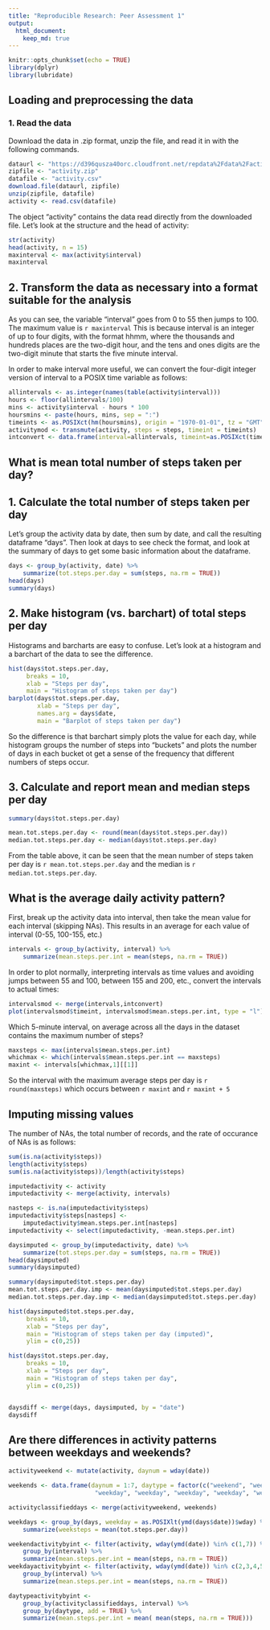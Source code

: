 ```yaml
---
title: "Reproducible Research: Peer Assessment 1"
output: 
  html_document:
    keep_md: true
---
```


```r
knitr::opts_chunk$set(echo = TRUE)
library(dplyr)
library(lubridate)
```

## Loading and preprocessing the data

### 1. Read the data
Download the data in .zip format, unzip the file, and read it in with the
following commands.

```r
dataurl <- "https://d396qusza40orc.cloudfront.net/repdata%2Fdata%2Factivity.zip"
zipfile <- "activity.zip"
datafile <- "activity.csv"
download.file(dataurl, zipfile)
unzip(zipfile, datafile)
activity <- read.csv(datafile)
```

The object "activity" contains the data read directly from the downloaded file.
Let's look at the structure and the head of activity:

```r
str(activity)
head(activity, n = 15)
maxinterval <- max(activity$interval)
maxinterval
```

## 2. Transform the data as necessary into a format suitable for the analysis
As you can see, the variable "interval" goes from 0 to 55 then jumps to 100.
The maximum value is `r maxinterval` 
This is because interval is an integer of up to four digits, with the format
hhmm, where the thousands and hundreds places are the two-digit hour, and the
tens and ones digits are the two-digit minute that starts the five minute 
interval.


In order to make interval more useful, we can convert the four-digit
integer version of interval to a POSIX time variable as follows:

```r
allintervals <- as.integer(names(table(activity$interval)))
hours <- floor(allintervals/100)
mins <- activity$interval - hours * 100
hoursmins <- paste(hours, mins, sep = ":")
timeints <- as.POSIXct(hm(hoursmins), origin = "1970-01-01", tz = "GMT")
activitymod <- transmute(activity, steps = steps, timeint = timeints)
intconvert <- data.frame(interval=allintervals, timeint=as.POSIXct(timeints))
```


## What is mean total number of steps taken per day?
## 1. Calculate the total number of steps taken per day

Let's group the activity data by date, then sum by date, and call the
resulting dataframe "days". Then look at days to see check the format, and look
at the summary of days to get some basic information about the dataframe.

``` r
days <- group_by(activity, date) %>% 
    summarize(tot.steps.per.day = sum(steps, na.rm = TRUE))
head(days)
summary(days)
```

## 2. Make histogram (vs. barchart) of total steps per day

Histograms and barcharts are easy to confuse. Let's look at a histogram and a
barchart of the data to see the difference. 
```r
hist(days$tot.steps.per.day, 
     breaks = 10, 
     xlab = "Steps per day", 
     main = "Histogram of steps taken per day")
barplot(days$tot.steps.per.day,
        xlab = "Steps per day",
        names.arg = days$date,
        main = "Barplot of steps taken per day")

```

So the difference is that barchart simply plots the value for each day, while
histogram groups the number of steps into "buckets" and plots the number of days
in each bucket ot get a sense of the frequency that different numbers of steps
occur.

## 3. Calculate and report mean and median steps per day

```r
summary(days$tot.steps.per.day)
```

```r
mean.tot.steps.per.day <- round(mean(days$tot.steps.per.day))
median.tot.steps.per.day <- median(days$tot.steps.per.day)
```

From the table above, it can be seen that the mean number of steps taken per day
is `r mean.tot.steps.per.day` and the median is `r median.tot.steps.per.day`.



## What is the average daily activity pattern?

First, break up the activity data into interval, then take the mean value
for each interval (skipping NAs). This results in an average for each value of
interval (0-55, 100-155, etc.)
```r
intervals <- group_by(activity, interval) %>%
    summarize(mean.steps.per.int = mean(steps, na.rm = TRUE))
```

In order to plot normally, interpreting intervals as time values and avoiding
jumps between 55 and 100, between 155 and 200, etc., convert the intervals to 
actual times:
```r
intervalsmod <- merge(intervals,intconvert)
plot(intervalsmod$timeint, intervalsmod$mean.steps.per.int, type = "l")
```

Which 5-minute interval, on average across all the days in the dataset
contains the maximum number of steps?

```r
maxsteps <- max(intervals$mean.steps.per.int)
whichmax <- which(intervals$mean.steps.per.int == maxsteps)
maxint <- intervals[whichmax,1][[1]]
```
So the interval with the maximum average steps per day is `r round(maxsteps)`
which occurs between `r maxint` and `r maxint + 5`



## Imputing missing values

The number of NAs, the total number of records, and the rate of occurance of
NAs is as follows:
```r
sum(is.na(activity$steps))
length(activity$steps)
sum(is.na(activity$steps))/length(activity$steps)
```

``` r
imputedactivity <- activity
imputedactivity <- merge(activity, intervals)

nasteps <- is.na(imputedactivity$steps)
imputedactivity$steps[nasteps] <- 
    imputedactivity$mean.steps.per.int[nasteps]
imputedactivity <- select(imputedactivity, -mean.steps.per.int)

daysimputed <- group_by(imputedactivity, date) %>% 
    summarize(tot.steps.per.day = sum(steps, na.rm = TRUE))
head(daysimputed)
summary(daysimputed)

summary(daysimputed$tot.steps.per.day)
mean.tot.steps.per.day.imp <- mean(daysimputed$tot.steps.per.day)
median.tot.steps.per.day.imp <- median(daysimputed$tot.steps.per.day)

hist(daysimputed$tot.steps.per.day, 
     breaks = 10, 
     xlab = "Steps per day", 
     main = "Histogram of steps taken per day (imputed)",
     ylim = c(0,25))

hist(days$tot.steps.per.day, 
     breaks = 10, 
     xlab = "Steps per day", 
     main = "Histogram of steps taken per day",
     ylim = c(0,25))


daysdiff <- merge(days, daysimputed, by = "date")
daysdiff
```

## Are there differences in activity patterns between weekdays and weekends?

``` r
activityweekend <- mutate(activity, daynum = wday(date))

weekends <- data.frame(daynum = 1:7, daytype = factor(c("weekend", "weekday", 
                        "weekday", "weekday", "weekday", "weekday", "weekend")))

activityclassifieddays <- merge(activityweekend, weekends)

weekdays <- group_by(days, weekday = as.POSIXlt(ymd(days$date))$wday) %>%
    summarize(weeksteps = mean(tot.steps.per.day))

weekendactivitybyint <- filter(activity, wday(ymd(date)) %in% c(1,7)) %>%
    group_by(interval) %>%
    summarize(mean.steps.per.int = mean(steps, na.rm = TRUE))
weekdayactivitybyint <- filter(activity, wday(ymd(date)) %in% c(2,3,4,5,6)) %>%
    group_by(interval) %>%
    summarize(mean.steps.per.int = mean(steps, na.rm = TRUE))

daytypeactivitybyint <- 
    group_by(activityclassifieddays, interval) %>%
    group_by(daytype, add = TRUE) %>%
    summarize(mean.steps.per.int = mean( mean(steps, na.rm = TRUE)))
```



